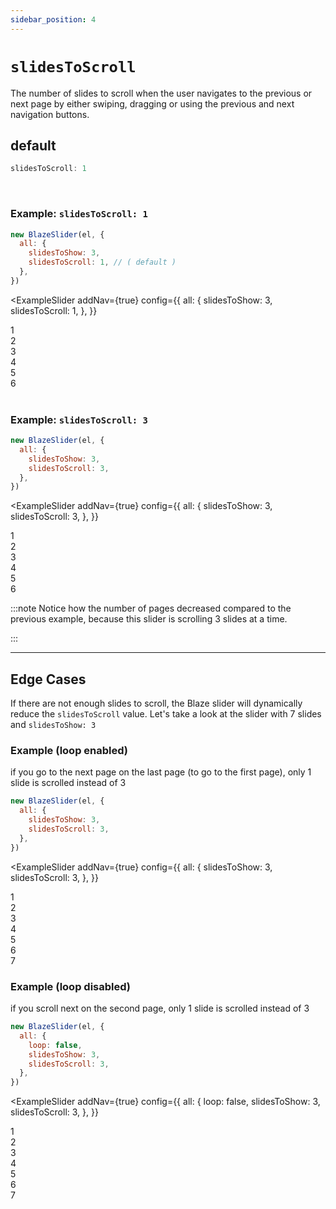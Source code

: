 ```yaml
---
sidebar_position: 4
---
```



# `slidesToScroll`

The number of slides to scroll when the user navigates to the previous or next page by either swiping, dragging or using the previous and next navigation buttons.

## default

```typescript
slidesToScroll: 1
```

<br />

### Example: `slidesToScroll: 1`

```javascript
new BlazeSlider(el, {
  all: {
    slidesToShow: 3,
    slidesToScroll: 1, // ( default )
  },
})
```

<ExampleSlider
  addNav={true}
  config={{
    all: {
      slidesToShow: 3,
      slidesToScroll: 1,
    },
  }}
>
  <div> 1 </div>
  <div> 2 </div>
  <div> 3 </div>
  <div> 4 </div>
  <div> 5 </div>
  <div> 6 </div>
</ExampleSlider>

<br />

### Example: `slidesToScroll: 3`

```javascript
new BlazeSlider(el, {
  all: {
    slidesToShow: 3,
    slidesToScroll: 3,
  },
})
```

<ExampleSlider
  addNav={true}
  config={{
    all: {
      slidesToShow: 3,
      slidesToScroll: 3,
    },
  }}
>
  <div> 1 </div>
  <div> 2 </div>
  <div> 3 </div>
  <div> 4 </div>
  <div> 5 </div>
  <div> 6 </div>
</ExampleSlider>

:::note
Notice how the number of pages decreased compared to the previous example, because this slider is scrolling 3 slides at a time.

:::

<hr />

## Edge Cases

If there are not enough slides to scroll, the Blaze slider will dynamically reduce the `slidesToScroll` value.
Let's take a look at the slider with 7 slides and `slidesToShow: 3`

### Example (loop enabled)

if you go to the next page on the last page (to go to the first page), only 1 slide is scrolled instead of 3

```javascript
new BlazeSlider(el, {
  all: {
    slidesToShow: 3,
    slidesToScroll: 3,
  },
})
```

<ExampleSlider
  addNav={true}
  config={{
    all: {
      slidesToShow: 3,
      slidesToScroll: 3,
    },
  }}
>
  <div> 1 </div>
  <div> 2 </div>
  <div> 3 </div>
  <div> 4 </div>
  <div> 5 </div>
  <div> 6 </div>
  <div> 7 </div>
</ExampleSlider>

### Example (loop disabled)

if you scroll next on the second page, only 1 slide is scrolled instead of 3

```javascript
new BlazeSlider(el, {
  all: {
    loop: false,
    slidesToShow: 3,
    slidesToScroll: 3,
  },
})
```

<ExampleSlider
  addNav={true}
  config={{
    all: {
      loop: false,
      slidesToShow: 3,
      slidesToScroll: 3,
    },
  }}
>
  <div> 1 </div>
  <div> 2 </div>
  <div> 3 </div>
  <div> 4 </div>
  <div> 5 </div>
  <div> 6 </div>
  <div> 7 </div>
</ExampleSlider>
